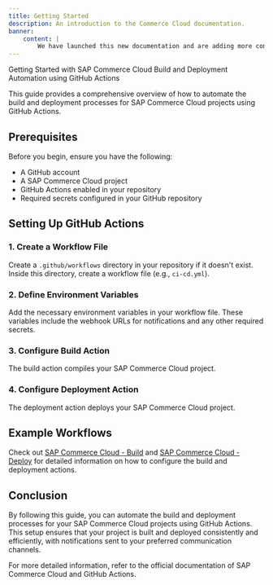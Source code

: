 ```yaml
---
title: Getting Started
description: An introduction to the Commerce Cloud documentation.
banner:
    content: |
        We have launched this new documentation and are adding more content.
---
```


Getting Started with SAP Commerce Cloud Build and Deployment Automation using GitHub Actions

This guide provides a comprehensive overview of how to automate the build and deployment processes for SAP Commerce Cloud projects using GitHub Actions.

## Prerequisites

Before you begin, ensure you have the following:

- A GitHub account
- A SAP Commerce Cloud project
- GitHub Actions enabled in your repository
- Required secrets configured in your GitHub repository

## Setting Up GitHub Actions

### 1. Create a Workflow File

Create a `.github/workflows` directory in your repository if it doesn't exist. Inside this directory, create a workflow file (e.g., `ci-cd.yml`).

### 2. Define Environment Variables

Add the necessary environment variables in your workflow file. These variables include the webhook URLs for notifications and any other required secrets.

### 3. Configure Build Action

The build action compiles your SAP Commerce Cloud project.

### 4. Configure Deployment Action

The deployment action deploys your SAP Commerce Cloud project.

## Example Workflows

Check out  [SAP Commerce Cloud - Build](/docs/commerce-cloud/build) and [SAP Commerce Cloud - Deploy](/docs/commerce-cloud/deploy) for detailed information on how to configure the build and deployment actions.

## Conclusion

By following this guide, you can automate the build and deployment processes for your SAP Commerce Cloud projects using GitHub Actions. This setup ensures that your project is built and deployed consistently and efficiently, with notifications sent to your preferred communication channels.

For more detailed information, refer to the official documentation of SAP Commerce Cloud and GitHub Actions.